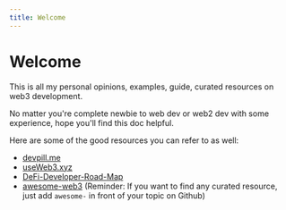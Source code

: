 ```yaml
---
title: Welcome
---
```


# Welcome

This is all my personal opinions, examples, guide, curated resources on web3 development.

No matter you're complete newbie to web dev or web2 dev with some experience, hope you'll find this doc helpful.

Here are some of the good resources you can refer to as well:

- [devpill.me](https://www.devpill.me/)
- [useWeb3.xyz](https://www.useweb3.xyz/)
- [DeFi-Developer-Road-Map](https://github.com/OffcierCia/DeFi-Developer-Road-Map)
- [awesome-web3](https://github.com/ahmet/awesome-web3) (Reminder: If you want to find any curated resource, just add `awesome-` in front of your topic on Github)
